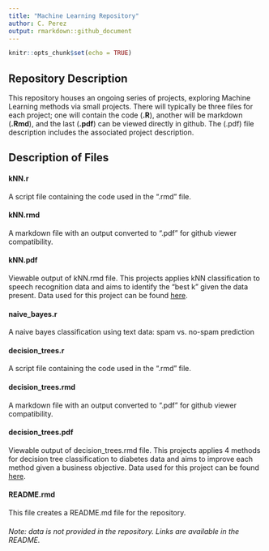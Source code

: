 ```yaml
---
title: "Machine Learning Repository"
author: C. Perez
output: rmarkdown::github_document
---
```


```r
knitr::opts_chunk$set(echo = TRUE)
```

## Repository Description

This repository houses an ongoing series of projects, exploring Machine Learning methods via small projects. There will typically be three files for each project; one will contain the code (**.R**), another will be markdown (**.Rmd**), and the last (**.pdf**) can be viewed directly in github. The (.pdf) file description includes the associated project description.
&nbsp;  


## Description of Files

#### kNN.r
A script file containing the code used in the ".rmd" file. 

#### kNN.rmd  
A markdown file with an output converted to ".pdf" for github viewer compatibility.  

#### kNN.pdf
Viewable output of kNN.rmd file. This projects applies kNN classification to speech recognition data and aims to identify the "best k" given the data present. Data used for this project can be found [here](https://archive.ics.uci.edu/ml/datasets/Speaker+Accent+Recognition).

#### naive_bayes.r
A naive bayes classification using text data: spam vs. no-spam prediction

#### decision_trees.r
A script file containing the code used in the ".rmd" file. 

#### decision_trees.rmd  
A markdown file with an output converted to ".pdf" for github viewer compatibility.  

#### decision_trees.pdf
Viewable output of decision_trees.rmd file. This projects applies 4 methods for decision tree classification to diabetes data and aims to improve each method given a business objective. Data used for this project can be found [here](https://archive.ics.uci.edu/ml/datasets/Early+stage+diabetes+risk+prediction+dataset).

#### README.rmd
This file creates a README.md file for the repository.

###### Note: data is not provided in the repository. Links are available in the README.


